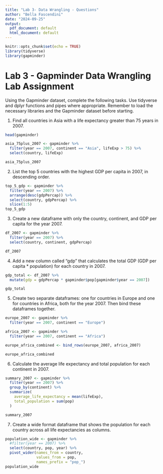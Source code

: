 ```yaml
---
title: "Lab 3- Data Wrangling - Questions"
author: "Bella Fascendini"
date: "2024-09-25"
output:
  pdf_document: default
  html_document: default
---
```


```r
knitr::opts_chunk$set(echo = TRUE)
library(tidyverse)
library(gapminder)
```
# Lab 3 - Gapminder Data Wrangling Lab Assignment

Using the Gapminder dataset, complete the following tasks. Use tidyverse and dplyr functions and pipes where appropriate.
Remember to load the necessary libraries and the Gapminder dataset before starting.

1) Find all countries in Asia with a life expectancy greater than 75 years in 2007.
```r
head(gapminder)

asia_75plus_2007 <- gapminder %>%
  filter(year == 2007, continent == "Asia", lifeExp > 75) %>%
  select(country, lifeExp)

asia_75plus_2007

```

2) List the top 5 countries with the highest GDP per capita in 2007, in descending order.
```r
top_5_gdp <- gapminder %>%
  filter(year == 2007) %>%
  arrange(desc(gdpPercap)) %>%
  select(country, gdpPercap) %>%
  slice(1:5)
top_5_gdp
```

3) Create a new dataframe with only the country, continent, and GDP per capita for the year 2007.
```r
df_2007 <- gapminder %>%
  filter(year == 2007) %>%
  select(country, continent, gdpPercap)

df_2007
```

4) Add a new column called "gdp" that calculates the total GDP (GDP per capita * population) for each country in 2007.\
```r
gdp_total <- df_2007 %>%
  mutate(gdp = gdpPercap * gapminder$pop[gapminder$year == 2007])

gdp_total
```

5) Create two separate dataframes: one for countries in Europe and one for countries in Africa, both for the year 2007. Then bind these dataframes together.
```r
europe_2007 <- gapminder %>%
  filter(year == 2007, continent == "Europe")

africa_2007 <- gapminder %>%
  filter(year == 2007, continent == "Africa")

europe_africa_combined <- bind_rows(europe_2007, africa_2007)

europe_africa_combined
```

6) Calculate the average life expectancy and total population for each continent in 2007.
```r
summary_2007 <- gapminder %>%
  filter(year == 2007) %>%
  group_by(continent) %>%
  summarize(
    average_life_expectancy = mean(lifeExp),
    total_population = sum(pop)
  )

summary_2007

```

7) Create a wide format dataframe that shows the population for each country across all life expectancies as columns.

```r
population_wide <- gapminder %>%
  #filter(year == 2007) %>%
  select(country, pop, year) %>%
  pivot_wider(names_from = country, 
              values_from = pop,
              names_prefix = "pop_")
population_wide
```
